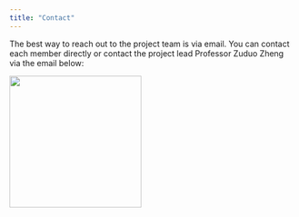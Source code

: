 ---
title: "Contact"
---

The best way to reach out to the project team is via email. You can contact each member directly or contact the project lead Professor Zuduo Zheng via the email below:

![](my_email.png){width="232"}
